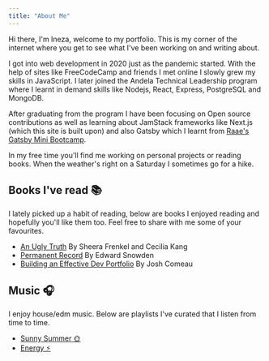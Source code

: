 ```yaml
---
title: "About Me"
---
```


Hi there, I'm Ineza, welcome to my portfolio. This is my corner of
the internet where you get to see what I've been working on and
writing about.

I got into web development in 2020 just as the pandemic started.
With the help of sites like FreeCodeCamp and friends I met online
I slowly grew my skills in JavaScript. I later joined the Andela Technical
Leadership program where I learnt in demand skills like Nodejs, React, Express,
PostgreSQL and MongoDB.

After graduating from the program I have been focusing on Open source contributions
as well as learning about JamStack frameworks like Next.js (which this site is built upon) and also 
Gatsby which I learnt from [Raae's Gatsby Mini Bootcamp](https://queen.raae.codes/).

In my free time you'll find me working on personal projects or reading books.
When the weather's right on a Saturday I sometimes go for a hike. 

## Books I've read 📚

I lately picked up a habit of reading, below are books I enjoyed reading and hopefully
you'll like them too. Feel free to share with me some of your favourites.

- [An Ugly Truth](https://www.harpercollins.com/pages/anuglytruth) By Sheera Frenkel and Cecilia Kang
- [Permanent Record](https://www.amazon.com/Permanent-Record-Edward-Snowden/dp/1250237238) By Edward Snowden
- [Building an Effective Dev Portfolio](https://www.joshwcomeau.com/effective-portfolio/) By Josh Comeau

## Music 🎧

I enjoy house/edm music. Below are playlists I've curated that I listen from time to time.

- [Sunny Summer 🌞](https://open.spotify.com/playlist/2AgPSpxHZaAAKJmU8vOd78)
- [Energy ⚡️](https://open.spotify.com/playlist/3SKLc02JmvCoHIB07xaZcP)
